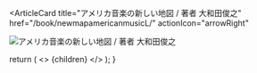<ArticleCard
  title="アメリカ音楽の新しい地図 / 著者 大和田俊之"
  href="/book/newmapamericanmusicL/"
  actionIcon="arrowRight"
>

![アメリカ音楽の新しい地図 / 著者 大和田俊之](../../images/books/newmapamericanmusic.jpg) 
</ArticleCard>

  return (
    <>
      {children}
    </>
  );
}
